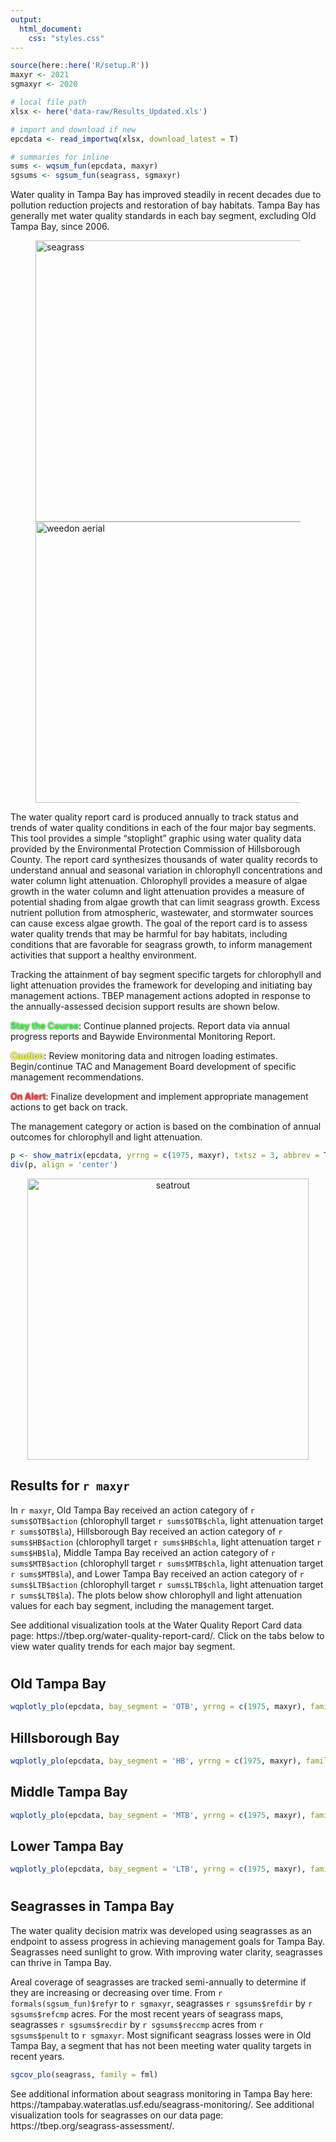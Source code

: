 ```yaml
---
output:
  html_document:
    css: "styles.css"
---
```


```r
source(here::here('R/setup.R'))
maxyr <- 2021
sgmaxyr <- 2020

# local file path
xlsx <- here('data-raw/Results_Updated.xls')

# import and download if new
epcdata <- read_importwq(xlsx, download_latest = T)

# summaries for inline
sums <- wqsum_fun(epcdata, maxyr)
sgsums <- sgsum_fun(seagrass, sgmaxyr)
```

Water quality in Tampa Bay has improved steadily in recent decades due to pollution reduction projects and restoration of bay habitats. Tampa Bay has generally met water quality standards in each bay segment, excluding Old Tampa Bay, since 2006.

<div id="wrapper">
<figure>
<img alt="seagrass" src="img/seagrass.jpg" width="450"/>
<img alt="weedon aerial" src="img/weedon.jpg" width="450"/>
</figure>
</div>
<p></p>

The water quality report card is produced annually to track status and trends of water quality conditions in each of the four major bay segments.  This tool provides a simple "stoplight" graphic using water quality data provided by the Environmental Protection Commission of Hillsborough County.  The report card synthesizes thousands of water quality records to understand annual and seasonal variation in chlorophyll concentrations and water column light attenuation.  Chlorophyll provides a measure of algae growth in the water column and light attenuation provides a measure of potential shading from algae growth that can limit seagrass growth.  Excess nutrient pollution from atmospheric, wastewater, and stormwater sources can cause excess algae growth. The goal of the report card is to assess water quality trends that may be harmful for bay habitats, including conditions that are favorable for seagrass growth, to inform management activities that support a healthy environment.   

Tracking the attainment of bay segment specific targets for chlorophyll and light attenuation provides the framework for developing and initiating bay management actions. TBEP management actions adopted in response to the annually-assessed decision support results are shown below.

<span style="color:#33FF3B; text-shadow: 0 0 3px #333;">__Stay the Course__</span>: Continue planned projects. Report data via annual progress reports and Baywide Environmental Monitoring Report. 

<span style="color:#F9FF33; text-shadow: 0 0 3px #333;">__Caution__</span>: Review monitoring data and nitrogen loading estimates. Begin/continue TAC and Management Board development of specific management recommendations.

<span style="color:#FF3333; text-shadow: 0 0 3px #333;">__On Alert__</span>: Finalize development and implement appropriate management actions to get back on track.

The management category or action is based on the combination of annual outcomes for chlorophyll and light attenuation.   

```r
p <- show_matrix(epcdata, yrrng = c(1975, maxyr), txtsz = 3, abbrev = T, historic = T, family = fml, plotly = T, width = 300, height = 700)
div(p, align = 'center')
```

<center><img alt="seatrout" src="img/WQ_Action.png" width="450"/></center>

## Results for `r maxyr`

In `r maxyr`, Old Tampa Bay received an action category of `r sums$OTB$action` (chlorophyll target `r sums$OTB$chla`, light attenuation target `r sums$OTB$la`), Hillsborough Bay received an action category of `r sums$HB$action` (chlorophyll target `r sums$HB$chla`, light attenuation target `r sums$HB$la`), Middle Tampa Bay received an action category of `r sums$MTB$action` (chlorophyll target `r sums$MTB$chla`, light attenuation target `r sums$MTB$la`), and Lower Tampa Bay received an action category of `r sums$LTB$action` (chlorophyll target `r sums$LTB$chla`, light attenuation target `r sums$LTB$la`). The plots below show chlorophyll and light attenuation values for each bay segment, including the management target.

See additional visualization tools at the Water Quality Report Card data page: https://tbep.org/water-quality-report-card/.  Click on the tabs below to view water quality trends for each major bay segment.

# {.tabset .tabset-pills}

## Old Tampa Bay

```r
wqplotly_plo(epcdata, bay_segment = 'OTB', yrrng = c(1975, maxyr), family = fml, width = 1000, height = 500)
```

## Hillsborough Bay

```r
wqplotly_plo(epcdata, bay_segment = 'HB', yrrng = c(1975, maxyr), family = fml, width = 1000, height = 500)
```

## Middle Tampa Bay

```r
wqplotly_plo(epcdata, bay_segment = 'MTB', yrrng = c(1975, maxyr), family = fml, width = 1000, height = 500)
```

## Lower Tampa Bay

```r
wqplotly_plo(epcdata, bay_segment = 'LTB', yrrng = c(1975, maxyr), family = fml, width = 1000, height = 500)
```

#

## Seagrasses in Tampa Bay

The water quality decision matrix was developed using seagrasses as an endpoint to assess progress in achieving management goals for Tampa Bay. Seagrasses need sunlight to grow.  With improving water clarity, seagrasses can thrive in Tampa Bay.

Areal coverage of seagrasses are tracked semi-annually to determine if they are increasing or decreasing over time.  From `r formals(sgsum_fun)$refyr` to `r sgmaxyr`, seagrasses `r sgsums$refdir` by `r sgsums$refcmp` acres.  For the most recent years of seagrass maps, seagrasses `r sgsums$recdir` by `r sgsums$reccmp` acres from `r sgsums$penult` to `r sgmaxyr`. Most significant seagrass losses were in Old Tampa Bay, a segment that has not been meeting water quality targets in recent years.

```r
sgcov_plo(seagrass, family = fml)
```

See additional information about seagrass monitoring in Tampa Bay here: https://tampabay.wateratlas.usf.edu/seagrass-monitoring/. See additional visualization tools for seagrasses on our data page: https://tbep.org/seagrass-assessment/.

<script type="text/javascript" src="js/iframeResizer.contentWindow.min.js"></script>
